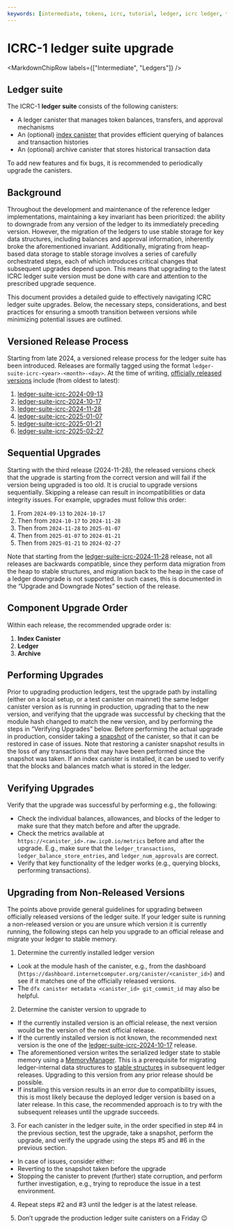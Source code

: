 ```yaml
---
keywords: [intermediate, tokens, icrc, tutorial, ledger, icrc ledger, token ledger, ledger upgrade, icrc upgrade]
---
```



# ICRC-1 ledger suite upgrade

<MarkdownChipRow labels={["Intermediate", "Ledgers"]} />

## Ledger suite

The ICRC-1 **ledger suite** consists of the following canisters:

- A ledger canister that manages token balances, transfers, and approval mechanisms
- An (optional) [index canister](docs/defi/token-indexes) that provides efficient querying of balances and transaction histories
- An (optional) archive canister that stores historical transaction data

To add new features and fix bugs, it is recommended to periodically upgrade the canisters.

## Background

Throughout the development and maintenance of the reference ledger implementations, maintaining a key invariant has been prioritized: the ability to downgrade from any version of the ledger to its immediately preceding version.
However, the migration of the ledgers to use stable storage for key data structures, including balances and approval information, inherently broke the aforementioned invariant.
Additionally, migrating from heap-based data storage to stable storage involves a series of carefully orchestrated steps, each of which introduces critical changes that subsequent upgrades depend upon.
This means that upgrading to the latest ICRC ledger suite version must be done with care and attention to the prescribed upgrade sequence.

This document provides a detailed guide to effectively navigating ICRC ledger suite upgrades.
Below, the necessary steps, considerations, and best practices for ensuring a smooth transition between versions while minimizing potential issues are outlined.

## Versioned Release Process

Starting from late 2024, a versioned release process for the ledger suite has been introduced.
Releases are formally tagged using the format `ledger-suite-icrc-<year>-<month>-<day>`.
At the time of writing, [officially released versions](https://github.com/dfinity/ic/releases?q=ledger-suite-icrc&expanded=false) include (from oldest to latest):
  1. [ledger-suite-icrc-2024-09-13](https://github.com/dfinity/ic/releases/tag/ledger-suite-icrc-2024-09-13)
  2. [ledger-suite-icrc-2024-10-17](https://github.com/dfinity/ic/releases/tag/ledger-suite-icrc-2024-10-17)
  3. [ledger-suite-icrc-2024-11-28](https://github.com/dfinity/ic/releases/tag/ledger-suite-icrc-2024-11-28)
  4. [ledger-suite-icrc-2025-01-07](https://github.com/dfinity/ic/releases/tag/ledger-suite-icrc-2025-01-07)
  5. [ledger-suite-icrc-2025-01-21](https://github.com/dfinity/ic/releases/tag/ledger-suite-icrc-2025-01-21)
  6. [ledger-suite-icrc-2025-02-27](https://github.com/dfinity/ic/releases/tag/ledger-suite-icrc-2025-02-27)

## Sequential Upgrades

Starting with the third release (2024-11-28), the released versions check that the upgrade is starting from the correct version and will fail if the version being upgraded is too old.
It is crucial to upgrade versions sequentially.
Skipping a release can result in incompatibilities or data integrity issues.
For example, upgrades must follow this order:
  1. From `2024-09-13` to `2024-10-17`
  2. Then from `2024-10-17` to `2024-11-28`
  3. Then from `2024-11-28` to `2025-01-07`
  4. Then from `2025-01-07` to `2024-01-21`
  5. Then from `2025-01-21` to `2024-02-27`

Note that starting from the [ledger-suite-icrc-2024-11-28](https://github.com/dfinity/ic/releases/tag/ledger-suite-icrc-2024-11-28) release, not all releases are backwards compatible, since they perform data migration from the heap to stable structures, and migration back to the heap in the case of a ledger downgrade is not supported.
In such cases, this is documented in the “Upgrade and Downgrade Notes” section of the release.

## Component Upgrade Order

Within each release, the recommended upgrade order is:

  1. **Index Canister**
  2. **Ledger**
  3. **Archive**

## Performing Upgrades

Prior to upgrading production ledgers, test the upgrade path by installing (either on a local setup, or a test canister on mainnet) the same ledger canister version as is running in production, upgrading that to the new version, and verifying that the upgrade was successful by checking that the module hash changed to match the new version, and by performing the steps in “Verifying Upgrades” below.
Before performing the actual upgrade in production, consider taking a [snapshot](/docs/current/developer-docs/smart-contracts/maintain/snapshots) of the canister, so that it can be restored in case of issues.
Note that restoring a canister snapshot results in the loss of any transactions that may have been performed since the snapshot was taken.
If an index canister is installed, it can be used to verify that the blocks and balances match what is stored in the ledger.

## Verifying Upgrades

Verify that the upgrade was successful by performing e.g., the following:

- Check the individual balances, allowances, and blocks of the ledger to make sure that they match before and after the upgrade.
- Check the metrics available at `https://<canister_id>.raw.icp0.io/metrics` before and after the upgrade. E.g., make sure that the `ledger_transactions`, `ledger_balance_store_entries`, and `ledger_num_approvals` are correct.
- Verify that key functionality of the ledger works (e.g., querying blocks, performing transactions).

## Upgrading from Non-Released Versions

The points above provide general guidelines for upgrading between officially released versions of the ledger suite.
If your ledger suite is running a non-released version or you are unsure which version it is currently running, the following steps can help you upgrade to an official release and migrate your ledger to stable memory.

1. Determine the currently installed ledger version

 - Look at the module hash of the canister, e.g., from the dashboard (`https://dashboard.internetcomputer.org/canister/<canister_id>`) and see if it matches one of the officially released versions.
 - The `dfx canister metadata <canister_id> git_commit_id` may also be helpful.

2. Determine the canister version to upgrade to

 - If the currently installed version is an official release, the next version would be the version of the next official release.
 - If the currently installed version is not known, the recommended next version is the one of the [ledger-suite-icrc-2024-10-17](https://github.com/dfinity/ic/releases/tag/ledger-suite-icrc-2024-10-17) release.
  - The aforementioned version writes the serialized ledger state to stable memory using a [MemoryManager](https://github.com/dfinity/stable-structures/blob/69ed47f9b5001af67d650c714cd56ec3ee0ef2bb/src/memory_manager.rs). This is a prerequisite for migrating ledger-internal data structures to [stable structures](https://github.com/dfinity/stable-structures/tree/main) in subsequent ledger releases. Upgrading to this version from any prior release should be possible.
  - If installing this version results in an error due to compatibility issues, this is most likely because the deployed ledger version is based on a later release. In this case, the recommended approach is to try with the subsequent releases until the upgrade succeeds.

3. For each canister in the ledger suite, in the order specified in step #4 in the previous section, test the upgrade, take a snapshot, perform the upgrade, and verify the upgrade using the steps #5 and #6 in the previous section.

 - In case of issues, consider either:
  - Reverting to the snapshot taken before the upgrade
  - Stopping the canister to prevent (further) state corruption, and perform further investigation, e.g., trying to reproduce the issue in a test environment.

4. Repeat steps #2 and #3 until the ledger is at the latest release.

5. Don’t upgrade the production ledger suite canisters on a Friday 😉
